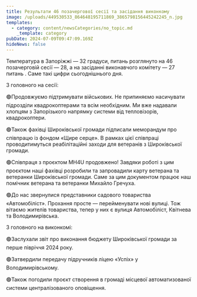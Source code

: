 ```yaml
---
title: Результати 46 позачергової сесії та засідання виконкому
image: /uploads/449530533_864648195711869_3865798156445242245_n.jpg
templates:
  - category: content/newsCategories/no_topic.md
    _template: category
pubDate: 2024-07-09T09:47:09.169Z
hideNews: false
---
```


Температура в Запоріжжі — 32 градуси, питань розглянуто на 46 позачерговій сесії — 28, а на засіданні виконавчого комітету — 27 питань . Саме такі цифри сьогоднішнього дня. 

З головного на сесії: 

🟢Продовжуємо підтримувати військових. Не припиняємо насичувати підрозділи квадрокоптерами та всім необхідним. Ми вже надавали хлопцям з Запорізького напрямку системи від тепловізорів, квадрокоптери. 

🟢Також фахівці Широківської громади підписали меморандум про співпрацю із фондом «Щире серце». В рамках цієї співпраці проводитимуться реабілітаційні заходи для ветеранів з Широківської громади.

🟢Співпраця з проєктом MH4U продовжено! Завдяки роботі з цим проєктом наші фахівці розробили та запровадили карту ветерана та ветеранки Широківської громади. Саме за цим документом працює наш помічник ветерана та ветеранки Михайло Гречуха.

🟢До нас звернулися представники садового товариства «Автомобіліст». Прохання просте — перейменувати нові вулиці. Тож вітаємо жителів товариства, тепер у них є вулиця Автомобіліст, Квітнева та Володимирівська.

З головного на виконкомі: 

🟢Заслухали звіт про виконання бюджету Широківської громади за перше півріччя 2024 року.

🟢Затвердили передачу підручників ліцею «Успіх» у Володимирівському.

🟢Також погодили проєкт створення в громаді місцевої автоматизованої системи централізованого оповіщення.

